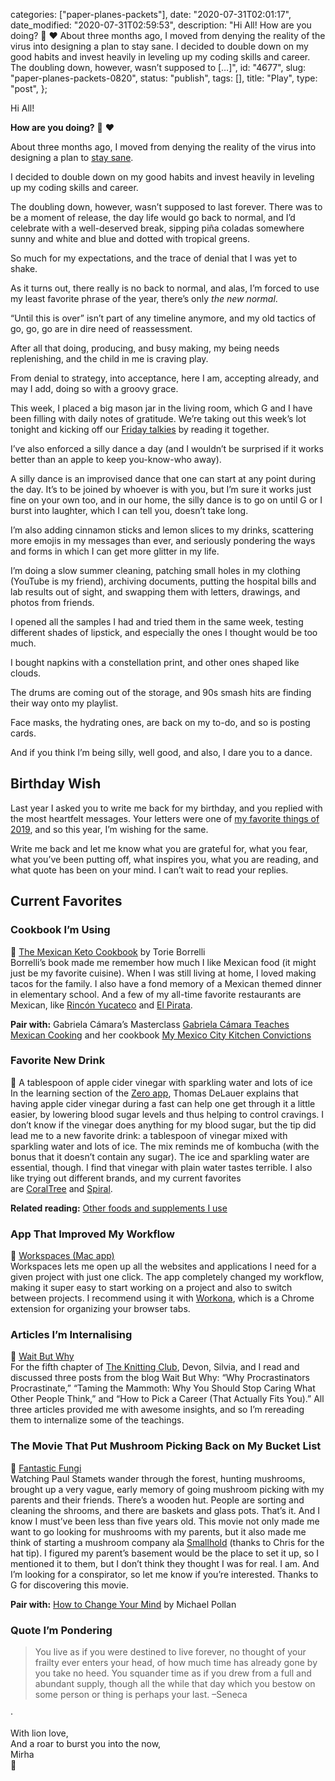 
  categories: ["paper-planes-packets"],
  date: "2020-07-31T02:01:17",
  date_modified: "2020-07-31T02:59:53",
  description:
    "Hi All! How are you doing? 🌈 ❤️ About three months ago, I moved from denying the reality of the virus into designing a plan to stay sane. I decided to double down on my good habits and invest heavily in leveling up my coding skills and career. The doubling down, however, wasn’t supposed to […]",
  id: "4677",
  slug: "paper-planes-packets-0820",
  status: "publish",
  tags: [],
  title: "Play",
  type: "post",
};


Hi All!

**How are you doing?** 🌈 ❤️

About three months ago, I moved from denying the reality of the virus into designing a plan to [stay sane](/letters/paper-planes-packets-0520/).

I decided to double down on my good habits and invest heavily in leveling up my coding skills and career.

The doubling down, however, wasn’t supposed to last forever. There was to be a moment of release, the day life would go back to normal, and I’d celebrate with a well-deserved break, sipping piña coladas somewhere sunny and white and blue and dotted with tropical greens.

So much for my expectations, and the trace of denial that I was yet to shake.

As it turns out, there really is no back to normal, and alas, I’m forced to use my least favorite phrase of the year, there’s only _the new normal_.

“Until this is over” isn’t part of any timeline anymore, and my old tactics of go, go, go are in dire need of reassessment.

After all that doing, producing, and busy making, my being needs replenishing, and the child in me is craving play.

From denial to strategy, into acceptance, here I am, accepting already, and may I add, doing so with a groovy grace.

This week, I placed a big mason jar in the living room, which G and I have been filling with daily notes of gratitude. We’re taking out this week’s lot tonight and kicking off our [Friday talkies](/posts/favorite-things-2019/#talkies) by reading it together.

I’ve also enforced a silly dance a day (and I wouldn’t be surprised if it works better than an apple to keep you-know-who away).

A silly dance is an improvised dance that one can start at any point during the day. It’s to be joined by whoever is with you, but I’m sure it works just fine on your own too, and in our home, the silly dance is to go on until G or I burst into laughter, which I can tell you, doesn’t take long.

I’m also adding cinnamon sticks and lemon slices to my drinks, scattering more emojis in my messages than ever, and seriously pondering the ways and forms in which I can get more glitter in my life.

I’m doing a slow summer cleaning, patching small holes in my clothing (YouTube is my friend), archiving documents, putting the hospital bills and lab results out of sight, and swapping them with letters, drawings, and photos from friends.

I opened all the samples I had and tried them in the same week, testing different shades of lipstick, and especially the ones I thought would be too much.

I bought napkins with a constellation print, and other ones shaped like clouds.

The drums are coming out of the storage, and 90s smash hits are finding their way onto my playlist.

Face masks, the hydrating ones, are back on my to-do, and so is posting cards.

And if you think I’m being silly, well good, and also, I dare you to a dance.

## Birthday Wish

Last year I asked you to write me back for my birthday, and you replied with the most heartfelt messages. Your letters were one of [my favorite things of 2019](/posts/favorite-things-2019/#birthday-letters), and so this year, I’m wishing for the same.

Write me back and let me know what you are grateful for, what you fear, what you’ve been putting off, what inspires you, what you are reading, and what quote has been on your mind. I can’t wait to read your replies.

## Current Favorites

### Cookbook I’m Using

🌮 [The Mexican Keto Cookbook](https://www.amazon.com/dp/1984857088) by Torie Borrelli\
Borrelli’s book made me remember how much I like Mexican food (it might just be my favorite cuisine). When I was still living at home, I loved making tacos for the family. I also have a fond memory of a Mexican themed dinner in elementary school. And a few of my all-time favorite restaurants are Mexican, like [Rincón Yucateco](https://www.thegirlwiththeblueprint.com/placemarks/rincon-yucateco/) and [El Pirata](https://www.thegirlwiththeblueprint.com/placemarks/pescaderia-y-cockteleria-el-pirata/).

**Pair with:** Gabriela Cámara’s Masterclass [Gabriela Cámara Teaches Mexican Cooking](https://www.masterclass.com/classes/gabriela-camara-teaches-mexican-cooking) and her cookbook [My Mexico City Kitchen Convictions](https://www.amazon.com/My-Mexico-City-Kitchen-Convictions-ebook/dp/B07DZK7G6L/)

### Favorite New Drink

🍎 A tablespoon of apple cider vinegar with sparkling water and lots of ice\
In the learning section of the [Zero app](https://apps.apple.com/us/app/zero-fasting-tracker/id1168348542), Thomas DeLauer explains that having apple cider vinegar during a fast can help one get through it a little easier, by lowering blood sugar levels and thus helping to control cravings. I don’t know if the vinegar does anything for my blood sugar, but the tip did lead me to a new favorite drink: a tablespoon of vinegar mixed with sparkling water and lots of ice. The mix reminds me of kombucha (with the bonus that it doesn’t contain any sugar). The ice and sparkling water are essential, though. I find that vinegar with plain water tastes terrible. I also like trying out different brands, and my current favorites are [CoralTree](https://coraltreeorganics.com/nz/) and [Spiral](https://spiralfoods.com.au/product/organic-apple-cider-vinegar/).

**Related reading:** [Other foods and supplements I use](/posts/fasting-keto/#products)

### App That Improved My Workflow

🔧 [Workspaces (Mac app)](https://www.apptorium.com/workspaces)\
Workspaces lets me open up all the websites and applications I need for a given project with just one click. The app completely changed my workflow, making it super easy to start working on a project and also to switch between projects. I recommend using it with [Workona](https://workona.com/), which is a Chrome extension for organizing your browser tabs.

### Articles I’m Internalising

💭 [Wait But Why](/posts/the-knitting-club/#wait-but-why)\
For the fifth chapter of [The Knitting Club](/posts/the-knitting-club/), Devon, Silvia, and I read and discussed three posts from the blog Wait But Why: “Why Procrastinators Procrastinate,” “Taming the Mammoth: Why You Should Stop Caring What Other People Think,” and “How to Pick a Career (That Actually Fits You).” All three articles provided me with awesome insights, and so I’m rereading them to internalize some of the teachings.

### The Movie That Put Mushroom Picking Back on My Bucket List

🍄 [Fantastic Fungi](https://fantasticfungi.com/)\
Watching Paul Stamets wander through the forest, hunting mushrooms, brought up a very vague, early memory of going mushroom picking with my parents and their friends. There’s a wooden hut. People are sorting and cleaning the shrooms, and there are baskets and glass pots. That’s it. And I know I must’ve been less than five years old. This movie not only made me want to go looking for mushrooms with my parents, but it also made me think of starting a mushroom company ala [Smallhold](https://smallhold.myshopify.com/) (thanks to Chris for the hat tip). I figured my parent’s basement would be the place to set it up, so I mentioned it to them, but I don’t think they thought I was for real. I am. And I’m looking for a conspirator, so let me know if you’re interested. Thanks to G for discovering this movie.

**Pair with:** [How to Change Your Mind](https://www.amazon.com/dp/1594204225) by Michael Pollan

### Quote I’m Pondering

> You live as if you were destined to live forever, no thought of your frailty ever enters your head, of how much time has already gone by you take no heed. You squander time as if you drew from a full and abundant supply, though all the while that day which you bestow on some person or thing is perhaps your last. –Seneca

·

With lion love,\
And a roar to burst you into the now,\
Mirha\
🦁
